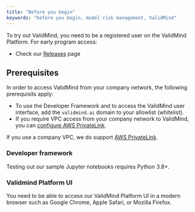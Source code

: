 ```yaml
---
title: "Before you begin"
keywords: "before you begin, model risk management, ValidMind"
---
```


To try out ValidMind, you need to be a registered user on the ValidMind Platform. For early program access: 

<!--- instructions for requesting 24-hour early access for Enterprise Edition (and higher) accounts. --->

- Check our [Releases](release-pilot.qmd) page

## Prerequisites

In order to access ValidMind from your company network, the following prerequisits apply:

- To use the Developer Framework and to access the ValidMind user interface, add the `validmind.ai` domain to your allowlist (whitelist).
- If you require VPC access from your company network to ValidMind, you can [configure AWS PrivateLink](configure-aws-privatelink.qmd).

If you use a company VPC, we do support [AWS PrivateLink](configure-aws-privatelink.qmd).

### Developer framework

Testing out our sample Jupyter notebooks requires Python 3.8+.

### Validmind Platform UI

You need to be able to access our ValidMind Platform UI in a modern browser such as Google Chrome, Apple Safari, or Mozilla Firefox.
